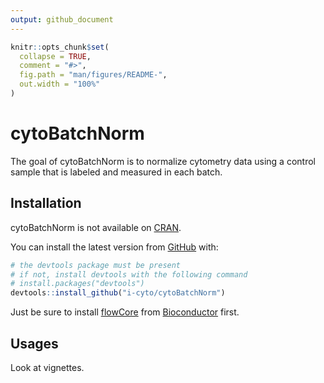 ```yaml
---
output: github_document
---
```


<!-- README.md is generated from README.Rmd. Please edit that file -->

```r
knitr::opts_chunk$set(
  collapse = TRUE,
  comment = "#>",
  fig.path = "man/figures/README-",
  out.width = "100%"
)
```

# cytoBatchNorm

<!-- badges: start -->
<!-- badges: end -->

The goal of cytoBatchNorm is to normalize cytometry data using a control sample that is labeled and measured in each batch.

## Installation

cytoBatchNorm is not available on [CRAN](https://CRAN.R-project.org).

You can install the latest version from [GitHub](https://github.com/) with:

``` r
# the devtools package must be present
# if not, install devtools with the following command
# install.packages("devtools")
devtools::install_github("i-cyto/cytoBatchNorm")
```

Just be sure to install [flowCore](https://www.bioconductor.org/packages/release/bioc/html/flowCore.html) from [Bioconductor](https://www.bioconductor.org) first.

## Usages

Look at vignettes.

